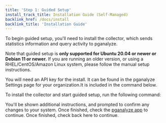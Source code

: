 ```yaml
---
title: 'Step 1: Guided Setup'
install_track_title: Installation Guide (Self-Managed)
backlink_href: /docs/install
backlink_title: 'Installation Guide'
---
```



To begin guided setup, you'll need to install the collector, which sends statistics information
and query activity to pganalyze.

Note that guided setup is **only supported for Ubuntu 20.04 or newer or Debian 11 or newer.** If you are
running an older version, or using a RHEL/CentOS/Amazon Linux system, please follow the <Link to="01_create_monitoring_user">manual setup instructions</Link>.

You will need an API key for the install. <PublicOnly>It can be found in the pganalyze Settings page for your organization.</PublicOnly><InAppOnly>It is included in the command below.</InAppOnly>

To install the collector and start guided setup, run the following command:

<CollectorInstallInstructions apiKey={props.apiKey} guided />

You'll be shown additional instructions, and prompted to confirm any changes to your system.
<PublicOnly>
  Once finished, check the <a href='https://app.pganalyze.com'>pganalyze app</a> to continue.
</PublicOnly>
<InAppOnly>
  Once finished, check back here to continue. <br />
</InAppOnly>
